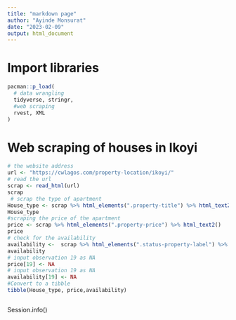 ```yaml
---
title: "markdown page"
author: "Ayinde Monsurat"
date: "2023-02-09"
output: html_document
---
```


# Import libraries
```r
pacman::p_load(
  # data wrangling
  tidyverse, stringr,
  #web scraping
  rvest, XML
)
```

# Web scraping of houses in Ikoyi
```r
# the website address
url <- "https://cwlagos.com/property-location/ikoyi/"
# read the url 
scrap <- read_html(url)
scrap
 # scrap the type of apartment
House_type <- scrap %>% html_elements(".property-title") %>% html_text2()
House_type
#scraping the price of the apartment 
price <- scrap %>% html_elements(".property-price") %>% html_text2()
price
# check for the availability
availability <-  scrap %>% html_elements(".status-property-label") %>% html_text2()
availability
# input observation 19 as NA
price[19] <- NA
# input observation 19 as NA
availability[19] <- NA
#Convert to a tibble
tibble(House_type, price,availability)



```

Session.info()
